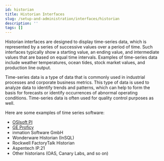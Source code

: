 ```yaml
---
id: historian
title: Historian Interfaces
slug: /setup-and-administration/interfaces/historian
description: ''
tags: []
---
```


Historian interfaces are designed to display time-series data, which is represented by a series of successive values over a period of time. Such interfaces typically show a starting value, an ending value, and intermediate values that are based on equal time intervals. Examples of time-series data include weather temperatures, ocean tides, stock market values, and production line output.

Time-series data is a type of data that is commonly used in industrial processes and corporate business metrics. This type of data is used to analyze data to identify trends and patterns, which can help to form the basis for forecasts or identify occurrences of abnormal operating conditions. Time-series data is often used for quality control purposes as well.

Here are some examples of time series software:

- [OSIsoft PI](/docs/setup-and-administration/interfaces/historian/osisoft-pi)
- [GE Proficy](/docs/setup-and-administration/interfaces/historian/ge-proficy)
- inmation Software GmbH
- Wonderware Historian (InSQL)
- Rockwell FactoryTalk Historian
- Aspentech IP.21
- Other historians (OAS, Canary Labs, and so on)